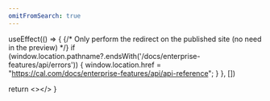 ```yaml
---
omitFromSearch: true
---
```



  useEffect(() => {
    {/* Only perform the redirect on the published site (no need in the preview) */}
    if (window.location.pathname?.endsWith('/docs/enterprise-features/api/errors')) {
      window.location.href = "https://cal.com/docs/enterprise-features/api/api-reference";
    }
  }, [])
  
  return <></>
}

<Redirect />
